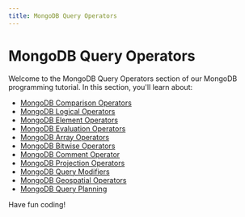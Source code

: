 ```yaml
---
title: MongoDB Query Operators
---
```


# MongoDB Query Operators

Welcome to the MongoDB Query Operators section of our MongoDB programming tutorial. In this section, you'll learn about:

- [MongoDB Comparison Operators](./0-mongodb-comparison-operators.mdx)
- [MongoDB Logical Operators](./1-mongodb-logical-operators.mdx)
- [MongoDB Element Operators](./2-mongodb-element-operators.mdx)
- [MongoDB Evaluation Operators](./3-mongodb-evaluation-operators.mdx)
- [MongoDB Array Operators](./4-mongodb-array-operators.mdx)
- [MongoDB Bitwise Operators](./5-mongodb-bitwise-operators.mdx)
- [MongoDB Comment Operator](./6-mongodb-comment-operator.mdx)
- [MongoDB Projection Operators](./7-mongodb-projection-operators.mdx)
- [MongoDB Query Modifiers](./8-mongodb-query-modifiers.mdx)
- [MongoDB Geospatial Operators](./9-mongodb-geospatial-operators.mdx)
- [MongoDB Query Planning](./10-mongodb-query-planning.mdx)

Have fun coding!